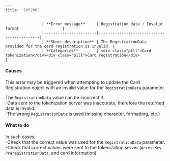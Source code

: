 ```yaml
---
title: '105206'  
---
```



                    | **Error message**     | Registration data : Invalid format                   |
                    |-----------------------|--------------------------------------------|
                    | **Short description** | The RegistrationData provided for the card registration is invalid. |
                    | **Categories**        | <div class="pill">Card tokenization</div><div class="pill">Card registration</div>                         |
                  

#### Causes  

This error may be triggered when attempting to update the Card Registration object with an invalid value for the `RegistrationData` parameter.  

The `RegistrationData` value can be incorrect if:  
-Data sent to the tokenization server was inaccurate, therefore the returned data is invalid.  
-The wrong `RegistrationData` is used (missing character, formatting, etc.)  

#### What to do  

In such cases:  
-Check that the correct value was used for the `RegistrationData` parameter.  
-Check that correct values were sent to the tokenization server (`AccessKey`, `PreregistrationData`, and card information).